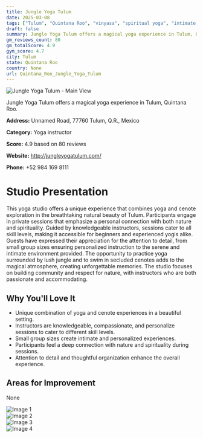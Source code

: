 ```yaml
---
title: Jungle Yoga Tulum
date: 2025-03-08
tags: ["Tulum", "Quintana Roo", "vinyasa", "spiritual yoga", "intimate atmosphere", "nature immersion", "Tulum"]  
draft: false
summary: Jungle Yoga Tulum offers a magical yoga experience in Tulum, Quintana Roo.
gm_reviews_count: 80
gm_totalScore: 4.9
gym_score: 4.7
city: Tulum
state: Quintana Roo
country: None
url: Quintana_Roo_Jungle_Yoga_Tulum
---
```


<div className="aspect-[16/9] relative my-8">
  <img 
    src="https://lh5.googleusercontent.com/p/AF1QipN9CBecc3JQsk6ga3WlfAgsjsFNcsQ7t2siVPfe=w1920-h1080-k-no"
    alt="Jungle Yoga Tulum - Main View"
    className="object-cover absolute inset-0 w-full h-full rounded-lg"
  />
</div>

Jungle Yoga Tulum offers a magical yoga experience in Tulum, Quintana Roo.

**Address:** Unnamed Road, 77760 Tulum, Q.R., Mexico

**Category:** Yoga instructor

**Score:** 4.9 based on 80 reviews

**Website:** http://jungleyogatulum.com/

**Phone:** +52 984 169 8111

# Studio Presentation

This yoga studio offers a unique experience that combines yoga and cenote exploration in the breathtaking natural beauty of Tulum. Participants engage in private sessions that emphasize a personal connection with both nature and spirituality. Guided by knowledgeable instructors, sessions cater to all skill levels, making it accessible for beginners and experienced yogis alike. Guests have expressed their appreciation for the attention to detail, from small group sizes ensuring personalized instruction to the serene and intimate environment provided. The opportunity to practice yoga surrounded by lush jungle and to swim in secluded cenotes adds to the magical atmosphere, creating unforgettable memories. The studio focuses on building community and respect for nature, with instructors who are both passionate and accommodating.

## Why You'll Love It

- Unique combination of yoga and cenote experiences in a beautiful setting.
- Instructors are knowledgeable, compassionate, and personalize sessions to cater to different skill levels.
- Small group sizes create intimate and personalized experiences.
- Participants feel a deep connection with nature and spirituality during sessions.
- Attention to detail and thoughtful organization enhance the overall experience.

## Areas for Improvement

None

<div className="grid grid-cols-1 xl:grid-cols-2 gap-4 my-8">
<div className="aspect-[4/3] relative"><img src="https://lh5.googleusercontent.com/p/AF1QipN5LnRs_HAbJ7XJGyv8XS4fS7TW5ph34XGmtxL2=w1920-h1080-k-no" alt="Image 1" className="object-cover absolute inset-0 w-full h-full rounded-lg" /></div>
<div className="aspect-[4/3] relative"><img src="https://lh5.googleusercontent.com/p/AF1QipNmB2OFkMEr2ktAIfJgj0jqXOP4NZjoSKioteF3=w1920-h1080-k-no" alt="Image 2" className="object-cover absolute inset-0 w-full h-full rounded-lg" /></div>
<div className="aspect-[4/3] relative"><img src="https://lh5.googleusercontent.com/p/AF1QipMLfQuW_EuZLmbBgTwES2S5hedYz3B7DuQNBn0W=w1920-h1080-k-no" alt="Image 3" className="object-cover absolute inset-0 w-full h-full rounded-lg" /></div>
<div className="aspect-[4/3] relative"><img src="https://lh5.googleusercontent.com/p/AF1QipMQ-vvIl3khUbHhWo3KMe67dIZfF23KyGH0Wx4O=w1920-h1080-k-no" alt="Image 4" className="object-cover absolute inset-0 w-full h-full rounded-lg" /></div>
</div>
